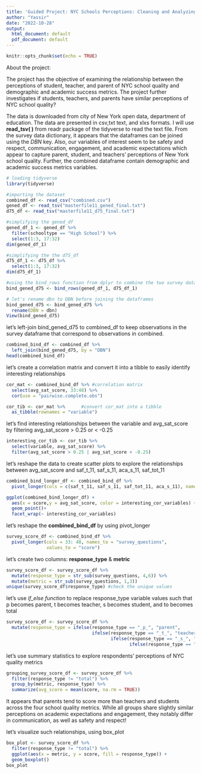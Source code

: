 ```yaml
---
title: 'Guided Project: NYC Schools Perceptions: Cleaning and Analyzing Data'
author: "Yassir"
date: "2022-10-28"
output:
  html_document: default
  pdf_document: default
---
```


```r
knitr::opts_chunk$set(echo = TRUE)
```

About the project:

The project has the objective of examining the relationship between the perceptions of student, teacher, and parent of NYC school quality and demographic and academic success metrics. The project further investigates if students, teachers, and parents have similar perceptions of NYC school quality?

The data is downloaded from city of New York open data, department of education.
The data are presented in csv,txt text, and xlxs formats. I will use **read_tsv( )** from readr package of the tidyverse to read the text file.
From the survey data dictionary, it appears that the dataframes can be joined using the *DBN* key. Also, our variables of interest seem to be safety and respect, communication, engagement, and academic expectations which appear to capture parent, student, and teachers' perceptions of New York school quality. Further, the combined dataframe contain demographic and academic success metrics variables. 

```r
# loading tidyverse
library(tidyverse)

#importing the dataset
combined_df <- read_csv("combined.csv")
gened_df <- read_tsv("masterfile11_gened_final.txt")
d75_df <- read_tsv("masterfile11_d75_final.txt")
```

```r
#simplifying the gened_df 
gened_df_1 <- gened_df %>%
  filter(schooltype == "High School") %>%
  select(1:3, 17:32)
dim(gened_df_1)
```

```r
#simplifying the the d75_df
d75_df_1 <- d75_df %>%
  select(1:3, 17:32)
dim(d75_df_1)
```

```r
#using the bind_rows function from dplyr to combine the two survey dataframes
bind_gened_d75 <- bind_rows(gened_df_1, d75_df_1)
```

```r
# let's rename dbn to DBN before joining the dataframes
bind_gened_d75 <- bind_gened_d75 %>%
  rename(DBN = dbn)
View(bind_gened_d75)
```
let's left-join bind_gened_d75 to combined_df to keep observations in the survey dataframe that correspond to observations in combined.
```r
combined_bind_df <- combined_df %>%
  left_join(bind_gened_d75, by = "DBN")
head(combined_bind_df)
```

let's create a correlation matrix and convert it into a tibble to easily identify interesting relationships
```r
cor_mat <- combined_bind_df %>% #correlation matrix
  select(avg_sat_score, 33:48) %>%
  cor(use = "pairwise.complete.obs")

cor_tib <- cor_mat %>%      #convert cor_mat into a tibble
  as_tibble(rownames = "variable")
```

let's find interesting relationships between the variable and avg_sat_score by filtering avg_sat_score > 0.25 or < -0.25
```r
interesting_cor_tib <- cor_tib %>%
  select(variable, avg_sat_score) %>%
  filter(avg_sat_score > 0.25 | avg_sat_score < -0.25)
```

let's reshape the data to create scatter plots to explore the relationships between avg_sat_score and saf_t_11, saf_s_11, aca_s_11, saf_tot_11
```r
combined_bind_longer_df <- combined_bind_df %>%
  pivot_longer(cols = c(saf_t_11, saf_s_11, saf_tot_11, aca_s_11), names_to = "interesting_cor_variables", values_to = "score")

ggplot(combined_bind_longer_df) +
  aes(x = score,y = avg_sat_score, color = interesting_cor_variables) +
  geom_point()+
  facet_wrap(~ interesting_cor_variables)
```

let's reshape the **combined_bind_df** by using pivot_longer
```r
survey_score_df <- combined_bind_df %>%
  pivot_longer(cols = 33: 48, names_to = "survey_questions",
               values_to = "score")
```

let's create two columns: **response_type** & **metric**
```r
survey_score_df <- survey_score_df %>%
  mutate(response_type = str_sub(survey_questions, 4,6)) %>%
  mutate(metric = str_sub(survey_questions, 1,3))
unique(survey_score_df$response_type) #check the unique values
```
let's use *if_else function* to replace response_type variable values such that p becomes parent, t becomes teacher, s becomes student, and to becomes total
```r
survey_score_df <- survey_score_df %>%
  mutate(response_type = ifelse(response_type == "_p_", "parent",
                                ifelse(response_type == "_t_", "teacher",
                                       ifelse(response_type == "_s_", "student",
                                              ifelse(response_type == "_to", "total", "NA")))))
```

let's use summary statistics to explore respondents' perceptions of NYC quality metrics
```r
grouping_survey_score_df <- survey_score_df %>%
  filter(response_type != "total") %>%
  group_by(metric, response_type) %>%
  summarize(avg_score = mean(score, na.rm = TRUE))
```
It appears that parents tend to score more than teachers and students across the four school quality metrics. While all groups share slightly similar perceptions on academic expectations and engagement, they notably differ in communication, as well as safety and respect!

let's visualize such relationships, using box_plot
```r
box_plot <- survey_score_df %>%
  filter(response_type != "total") %>%
  ggplot(aes(x = metric, y = score, fill = response_type)) +
  geom_boxplot()
box_plot
```
